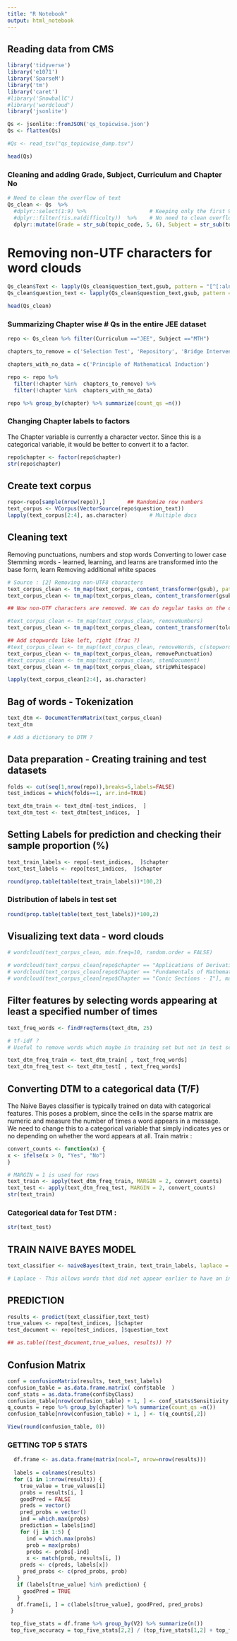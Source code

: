```yaml
---
title: "R Notebook"
output: html_notebook
---
```

## Reading data from CMS

```r
library('tidyverse')
library('e1071')
library('SparseM')
library('tm')
library('caret')
#library('SnowballC')
#library('wordcloud')
library('jsonlite')

Qs <- jsonlite::fromJSON('qs_topicwise.json')
Qs <- flatten(Qs)

#Qs <- read_tsv("qs_topicwise_dump.tsv")

head(Qs)
```

### Cleaning and adding Grade, Subject, Curriculum and Chapter No 

```r
# Need to clean the overflow of text
Qs_clean <- Qs  %>%
  #dplyr::select(1:9) %>%                    # Keeping only the first 9 columns
  #dplyr::filter(!is.na(difficulty))  %>%    # No need to clean overflow
  dplyr::mutate(Grade = str_sub(topic_code, 5, 6), Subject = str_sub(topic_code, 1, 3), Curriculum = str_sub(topic_code, 8, 10), Ch_No = str_sub(topic_code, 12, 13))
```

# Removing non-UTF characters for word clouds
```r
Qs_clean$Text <- lapply(Qs_clean$question_text,gsub, pattern = "[^[:alnum:]]", replacement = " ")
Qs_clean$question_text <- lapply(Qs_clean$question_text,gsub, pattern = "<.*?>", replacement= " ")

head(Qs_clean)

```

### Summarizing Chapter wise # Qs in the entire JEE dataset

```r
repo <- Qs_clean %>% filter(Curriculum =="JEE", Subject =="MTH")

chapters_to_remove = c('Selection Test', 'Repository', 'Bridge Intervention Curriculum', 'M1.1 Scaffold test','Tally Marks')

chapters_with_no_data = c('Principle of Mathematical Induction')

repo <- repo %>% 
  filter(!chapter %in%  chapters_to_remove) %>%
  filter(!chapter %in%  chapters_with_no_data)

repo %>% group_by(chapter) %>% summarize(count_qs =n())

```


### Changing Chapter labels to factors

The Chapter variable is currently a character vector. Since this is a categorical variable, it would be better to convert it to a factor.
```r
repo$chapter <- factor(repo$chapter)
str(repo$chapter)
```

## Create text corpus

```r

repo<-repo[sample(nrow(repo)),]       ## Randomize row numbers
text_corpus <- VCorpus(VectorSource(repo$question_text)) 
lapply(text_corpus[2:4], as.character)       # Multiple docs
```

## Cleaning text 
Removing punctuations, numbers and stop words
Converting to lower case
Stemming words - learned, learning, and learns are transformed into the base form, learn
Removing additional white spaces

```r
# Source : [2] Removing non-UTF8 characters
text_corpus_clean <- tm_map(text_corpus, content_transformer(gsub), pattern ="[^[:alnum:]]" , replacement = " ")
text_corpus_clean <- tm_map(text_corpus_clean, content_transformer(gsub), pattern ="[\u0080-\uffff]" , replacement = " ")

## Now non-UTF characters are removed. We can do regular tasks on the clean corpus.

#text_corpus_clean <- tm_map(text_corpus_clean, removeNumbers)
text_corpus_clean <- tm_map(text_corpus_clean, content_transformer(tolower))

## Add stopwords like left, right (frac ?)
#text_corpus_clean <- tm_map(text_corpus_clean, removeWords, c(stopwords(), "left","right"))
text_corpus_clean <- tm_map(text_corpus_clean, removePunctuation)
#text_corpus_clean <- tm_map(text_corpus_clean, stemDocument)
text_corpus_clean <- tm_map(text_corpus_clean, stripWhitespace)

lapply(text_corpus_clean[2:4], as.character)       
```

## Bag of words - Tokenization
```r
text_dtm <- DocumentTermMatrix(text_corpus_clean)
text_dtm

# Add a dictionary to DTM ?
```

## Data preparation - Creating training and test datasets

```r

folds <- cut(seq(1,nrow(repo)),breaks=5,labels=FALSE)
test_indices = which(folds==1, arr.ind=TRUE)

text_dtm_train <- text_dtm[-test_indices,  ]
text_dtm_test <- text_dtm[test_indices,  ]

```

## Setting Labels for prediction and checking their sample proportion (%)
```r
text_train_labels <- repo[-test_indices,  ]$chapter
text_test_labels <- repo[test_indices,  ]$chapter 

round(prop.table(table(text_train_labels))*100,2)
```

### Distribution of labels in test set
```r
round(prop.table(table(text_test_labels))*100,2)
```

## Visualizing text data - word clouds
```r
# wordcloud(text_corpus_clean, min.freq=10, random.order = FALSE)

# wordcloud(text_corpus_clean[repo$chapter == "Applications of Derivatives"], max.words = 40, scale = c(3, 0.5))
# wordcloud(text_corpus_clean[repo$Chapter == "Fundamentals of Mathematics"], max.words = 40, scale = c(3, 0.5))
# wordcloud(text_corpus_clean[repo$Chapter == "Conic Sections - I"], max.words = 40, scale = c(3, 0.5))
```

## Filter features by selecting words appearing at least a specified number of times

```r
text_freq_words <- findFreqTerms(text_dtm, 25)

# tf-idf ?
# Useful to remove words which maybe in training set but not in test set leading to an out of bounds error

text_dtm_freq_train <- text_dtm_train[ , text_freq_words]
text_dtm_freq_test <- text_dtm_test[ , text_freq_words]
```

## Converting DTM to a categorical data (T/F)
The Naive Bayes classifier is typically trained on data with categorical features. This poses a problem, since the cells in the sparse matrix are numeric and measure the number of times a word appears in a message. We need to change this to a categorical variable that simply indicates yes or no depending on whether the word appears at all. Train matrix :

```r
convert_counts <- function(x) {
x <- ifelse(x > 0, "Yes", "No")
}

# MARGIN = 1 is used for rows
text_train <- apply(text_dtm_freq_train, MARGIN = 2, convert_counts)
text_test <- apply(text_dtm_freq_test, MARGIN = 2, convert_counts)
str(text_train)
```

### Categorical data for Test DTM :
```r
str(text_test)
```


## TRAIN NAIVE BAYES MODEL 
```r
text_classifier <- naiveBayes(text_train, text_train_labels, laplace = 1)

# Laplace - This allows words that did not appear earlier to have an indisputable say in the classification process. Just because the word "ringtone" only appeared in the spam messages in the training data, it does not mean that every message with this word should be classified as spam
```

## PREDICTION
```r

results <- predict(text_classifier,text_test)
true_values <- repo[test_indices, ]$chapter
test_document <- repo[test_indices, ]$question_text

## as.table((test_document,true_values, results)) ??
```

## Confusion Matrix
```r
conf = confusionMatrix(results, text_test_labels)
confusion_table = as.data.frame.matrix( conf$table  )
conf_stats = as.data.frame(conf$byClass)
confusion_table[nrow(confusion_table) + 1, ] <- conf_stats$Sensitivity
q_counts = repo %>% group_by(chapter) %>% summarize(count_qs =n())
confusion_table[nrow(confusion_table) + 1, ] <- t(q_counts[,2])

View(round(confusion_table, 0))
```

### GETTING TOP 5 STATS

```r


  df.frame <- as.data.frame(matrix(ncol=7, nrow=nrow(results)))
  
  labels = colnames(results)
  for (i in 1:nrow(results)) {
    true_value = true_values[i]
    probs = results[i, ]
    goodPred = FALSE
    preds = vector()
    pred_probs = vector()
    ind = which.max(probs)
    prediction = labels[ind]
    for (j in 1:5) {
      ind = which.max(probs)
      prob = max(probs)
      probs <- probs[-ind]
      x <- match(prob, results[i, ])
    preds <- c(preds, labels[x])
     pred_probs <- c(pred_probs, prob)
   }
   if (labels[true_value] %in% prediction) {
     goodPred = TRUE
   }
   df.frame[i, ] = c(labels[true_value], goodPred, pred_probs)
 }

 top_five_stats = df.frame %>% group_by(V2) %>% summarize(n())
 top_five_accuracy = top_five_stats[2,2] / (top_five_stats[1,2] + top_five_stats[2,2])

```

